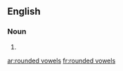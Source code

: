 ==English==

===Noun===
{{head|en|plural|head=[[rounded]] [[vowels]]}}

# {{plural of|rounded vowel|lang=en|nocat=1}}

[[ar:rounded vowels]]
[[fr:rounded vowels]]